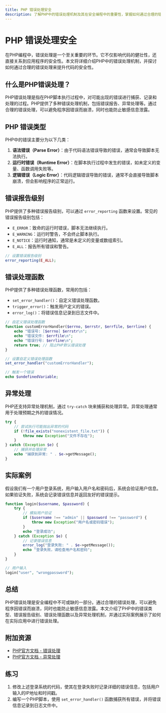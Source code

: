```yaml
---
title: PHP 错误处理安全
description: 了解PHP中的错误处理机制及其在安全编程中的重要性，掌握如何通过合理的错误处理提升代码的安全性。
---
```


# PHP 错误处理安全

在PHP编程中，错误处理是一个至关重要的环节。它不仅影响代码的健壮性，还直接关系到应用程序的安全性。本文将详细介绍PHP中的错误处理机制，并探讨如何通过合理的错误处理来提升代码的安全性。

## 什么是PHP错误处理？

PHP错误处理是指在PHP脚本执行过程中，对可能出现的错误进行捕获、记录和处理的过程。PHP提供了多种错误处理机制，包括错误报告、异常处理等。通过合理的错误处理，可以避免程序因错误而崩溃，同时也能防止敏感信息泄露。

## PHP 错误类型

PHP中的错误主要分为以下几类：

1. **语法错误（Parse Error）**：由于代码语法错误导致的错误，通常会导致脚本无法执行。
2. **运行时错误（Runtime Error）**：在脚本执行过程中发生的错误，如未定义的变量、函数调用失败等。
3. **逻辑错误（Logic Error）**：代码逻辑错误导致的错误，通常不会直接导致脚本崩溃，但会影响程序的正常运行。

## 错误报告级别

PHP提供了多种错误报告级别，可以通过 `error_reporting` 函数来设置。常见的错误报告级别包括：

- `E_ERROR`：致命的运行时错误，脚本无法继续执行。
- `E_WARNING`：运行时警告，不会终止脚本执行。
- `E_NOTICE`：运行时通知，通常是未定义的变量或数组索引。
- `E_ALL`：报告所有错误和警告。

```php
// 设置错误报告级别
error_reporting(E_ALL);
```

## 错误处理函数

PHP提供了多种错误处理函数，常用的包括：

- `set_error_handler()`：自定义错误处理函数。
- `trigger_error()`：触发用户定义的错误。
- `error_log()`：将错误信息记录到日志文件中。

```php
// 自定义错误处理函数
function customErrorHandler($errno, $errstr, $errfile, $errline) {
    echo "错误号: [$errno] $errstr\n";
    echo "错误文件: $errfile\n";
    echo "错误行号: $errline\n";
    return true; // 阻止PHP默认错误处理
}

// 设置自定义错误处理函数
set_error_handler("customErrorHandler");

// 触发一个错误
echo $undefinedVariable;
```

## 异常处理

PHP还支持异常处理机制，通过 `try-catch` 块来捕获和处理异常。异常处理通常用于处理预期之外的错误情况。

```php
try {
    // 尝试执行可能抛出异常的代码
    if (!file_exists("nonexistent_file.txt")) {
        throw new Exception("文件不存在");
    }
} catch (Exception $e) {
    // 捕获并处理异常
    echo "捕获到异常: " . $e->getMessage();
}
```

## 实际案例

假设我们有一个用户登录系统，用户输入用户名和密码后，系统会验证用户信息。如果验证失败，系统会记录错误信息并返回友好的错误提示。

```php
function login($username, $password) {
    try {
        // 模拟用户验证
        if ($username !== "admin" || $password !== "password") {
            throw new Exception("用户名或密码错误");
        }
        echo "登录成功";
    } catch (Exception $e) {
        // 记录错误信息
        error_log("登录失败: " . $e->getMessage());
        echo "登录失败，请检查用户名和密码";
    }
}

// 用户输入
login("user", "wrongpassword");
```

## 总结

PHP错误处理是安全编程中不可或缺的一部分。通过合理的错误处理，可以避免程序因错误而崩溃，同时也能防止敏感信息泄露。本文介绍了PHP中的错误类型、错误报告级别、错误处理函数以及异常处理机制，并通过实际案例展示了如何在实际应用中进行错误处理。

## 附加资源

- [PHP官方文档 - 错误处理](https://www.php.net/manual/zh/book.errorfunc.php)
- [PHP官方文档 - 异常处理](https://www.php.net/manual/zh/language.exceptions.php)

## 练习

1. 修改上述登录系统的代码，使其在登录失败时记录详细的错误信息，包括用户输入的IP地址和时间戳。
2. 编写一个PHP脚本，使用 `set_error_handler()` 函数捕获所有错误，并将错误信息记录到日志文件中。
